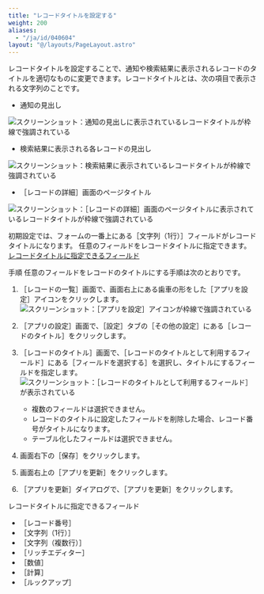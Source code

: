 ```yaml
---
title: "レコードタイトルを設定する"
weight: 200
aliases:
  - "/ja/id/040604"
layout: "@/layouts/PageLayout.astro"
---
```




レコードタイトルを設定することで、通知や検索結果に表示されるレコードのタイトルを適切なものに変更できます。レコードタイトルとは、次の項目で表示される文字列のことです。

* 通知の見出し

<Img src="/k/kintone/img-ja/title_field_01.png" alt="スクリーンショット：通知の見出しに表示されているレコードタイトルが枠線で強調されている" />

* 検索結果に表示される各レコードの見出し

<Img src="/k/kintone/img-ja/title_field_02.png" alt="スクリーンショット：検索結果に表示されているレコードタイトルが枠線で強調されている" />

* <Wovn>［レコードの詳細］</Wovn>画面のページタイトル

<Img src="/k/kintone/img-ja/title_field_03.png" alt="スクリーンショット：［レコードの詳細］画面のページタイトルに表示されているレコードタイトルが枠線で強調されている" />

初期設定では、フォームの一番上にある<Wovn>［文字列（1行）］</Wovn>フィールドがレコードタイトルになります。
任意のフィールドをレコードタイトルに指定できます。  
[レコードタイトルに指定できるフィールド](#app_settings_title_field_20)

<Heading id="app_settings_title_field_10">手順</Heading>
任意のフィールドをレコードのタイトルにする手順は次のとおりです。

1. <Wovn>［レコードの一覧］</Wovn>画面で、画面右上にある歯車の形をした<Wovn>［アプリを設定］</Wovn>アイコンをクリックします。  
   <Img src="/k/kintone/img/settings_new_icon.png" alt="スクリーンショット：［アプリを設定］アイコンが枠線で強調されている" />

1. <Wovn>［アプリの設定］</Wovn>画面で、<Wovn>［設定］</Wovn>タブの<Wovn>［その他の設定］</Wovn>にある<Wovn>［レコードのタイトル］</Wovn>をクリックします。

1. <Wovn>［レコードのタイトル］</Wovn>画面で、<Wovn>［レコードのタイトルとして利用するフィールド］</Wovn>にある<Wovn>［フィールドを選択する］</Wovn>を選択し、タイトルにするフィールドを指定します。  
   <Img src="/k/kintone/img-ja/title_field_img3.png" alt="スクリーンショット：［レコードのタイトルとして利用するフィールド］が表示されている" />

   <Note>

   * 複数のフィールドは選択できません。
   * レコードのタイトルに設定したフィールドを削除した場合、レコード番号がタイトルになります。<Wovn></Wovn>
   * テーブル化したフィールドは選択できません。

   
   </Note>

1. 画面右下の<Wovn>［保存］</Wovn>をクリックします。

1. 画面右上の<Wovn>［アプリを更新］</Wovn>をクリックします。

1. <Wovn>［アプリを更新］</Wovn>ダイアログで、<Wovn>［アプリを更新］</Wovn>をクリックします。

<Heading id="app_settings_title_field_20">レコードタイトルに指定できるフィールド</Heading>
* <Wovn>［レコード番号］</Wovn>
* <Wovn>［文字列（1行）］</Wovn>
* <Wovn>［文字列（複数行）］</Wovn>
* <Wovn>［リッチエディター］</Wovn>
* <Wovn>［数値］</Wovn>
* <Wovn>［計算］</Wovn>
* <Wovn>［ルックアップ］</Wovn>
